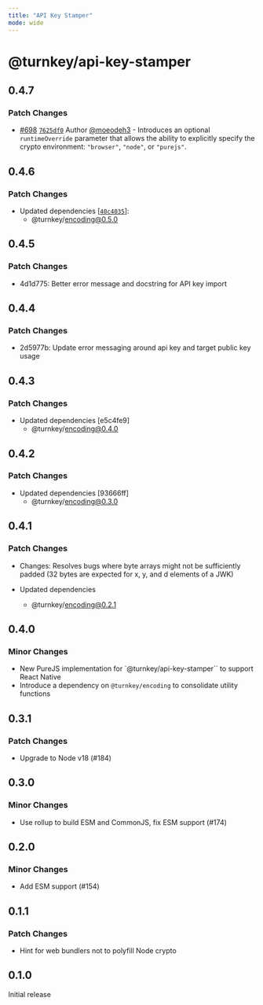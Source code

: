 ```yaml
---
title: "API Key Stamper"
mode: wide
---
```

  
# @turnkey/api-key-stamper

## 0.4.7

### Patch Changes

- [#698](https://github.com/tkhq/sdk/pull/698) [`7625df0`](https://github.com/tkhq/sdk/commit/7625df0538002c3455bd5862211210e38472e164) Author [@moeodeh3](https://github.com/moeodeh3) - Introduces an optional `runtimeOverride` parameter that allows the ability to explicitly specify the crypto environment: `"browser"`, `"node"`, or `"purejs"`.

## 0.4.6

### Patch Changes

- Updated dependencies [[`40c4035`](https://github.com/tkhq/sdk/commit/40c40359ec7096d0bca39ffc93e89361b3b11a1a)]:
  - @turnkey/encoding@0.5.0

## 0.4.5

### Patch Changes

- 4d1d775: Better error message and docstring for API key import

## 0.4.4

### Patch Changes

- 2d5977b: Update error messaging around api key and target public key usage

## 0.4.3

### Patch Changes

- Updated dependencies [e5c4fe9]
  - @turnkey/encoding@0.4.0

## 0.4.2

### Patch Changes

- Updated dependencies [93666ff]
  - @turnkey/encoding@0.3.0

## 0.4.1

### Patch Changes

- Changes: Resolves bugs where byte arrays might not be sufficiently padded (32 bytes are expected for x, y, and d elements of a JWK)

- Updated dependencies
  - @turnkey/encoding@0.2.1

## 0.4.0

### Minor Changes

- New PureJS implementation for `@turnkey/api-key-stamper`` to support React Native
- Introduce a dependency on `@turnkey/encoding` to consolidate utility functions

## 0.3.1

### Patch Changes

- Upgrade to Node v18 (#184)

## 0.3.0

### Minor Changes

- Use rollup to build ESM and CommonJS, fix ESM support (#174)

## 0.2.0

### Minor Changes

- Add ESM support (#154)

## 0.1.1

### Patch Changes

- Hint for web bundlers not to polyfill Node crypto

## 0.1.0

Initial release
